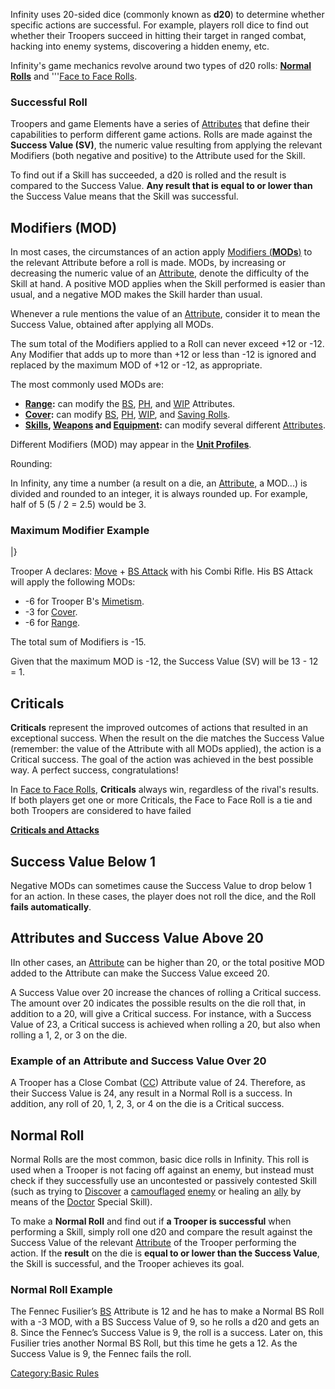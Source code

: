 {{n5-section-basic-rules}}


Infinity uses 20-sided dice (commonly known as '''d20''') to determine whether specific actions are successful. For example, players roll dice to find out whether their Troopers succeed in hitting their target in ranged combat, hacking into enemy systems, discovering a hidden enemy, etc.

Infinity's game mechanics revolve around two types of d20 rolls: '''[[#Normal Rolls | Normal Rolls]]''' and '''[[Face to Face Rolls]].

=== Successful Roll ===
Troopers and game Elements have a series of [[Attributes]] that define their capabilities to perform different game actions. Rolls are made against the '''Success Value (SV)''', the numeric value resulting from applying the relevant Modifiers (both negative and positive) to the Attribute used for the Skill.

To find out if a Skill has succeeded, a d20 is rolled and the result is compared to the Success Value. '''Any result that is equal to or lower than''' the Success Value means that the Skill was successful.

== Modifiers (MOD) ==
In most cases, the circumstances of an action apply [[Modifiers Explained | Modifiers ('''MODs''')]] to the relevant Attribute before a roll is made. MODs, by increasing or decreasing the numeric value of an [[Attribute]], denote the difficulty of the Skill at hand. A positive MOD applies when the Skill performed is easier than usual, and a negative MOD makes the Skill harder than usual.

{{important-start}}
Whenever a rule mentions the value of an [[Attribute]], consider it to mean the Success Value, obtained after applying all MODs.{{important-end}}

{{greybox-start | Maximum Modifier}}
The sum total of the Modifiers applied to a Roll can never exceed +12 or -12. Any Modifier that adds up to more than +12 or less than -12 is ignored and replaced by the maximum MOD of +12 or -12, as appropriate.
{{greybox-end}}


The most commonly used MODs are:
* '''[[Range]]:''' can modify the [[BS]], [[PH]], and [[WIP]] Attributes.
* '''[[Cover]]:''' can modify [[BS]], [[PH]], [[WIP]], and [[Saving Rolls]]. 
* '''[[Skills]], [[Weapons]] and [[Equipment]]:''' can modify several different [[Attributes]].


Different Modifiers (MOD) may appear in the '''[[Unit Profiles]]'''. 

{{modifiers-explained}}


{{remember-start}}
Rounding:

In Infinity, any time a number (a result on a die, an [[Attribute]], a MOD...) is divided and rounded to an integer, it is always rounded up. For example, half of 5 (5 / 2 = 2.5) would be 3.
{{remember-end}}


=== Maximum Modifier Example ===
{{greybox-start | Maximum Modifier Example}}
{{image | name=n5/n5-eng-maximum-modifier.jpg | style=fullborder }}

{{n5_weapon_single}}
{{n5_weaponrow|Combi Rifle|+3|+3|-3|-3|-6|-6|--|7|3|N|ARM|1|[[Suppressive Fire Trait | Suppressive Fire]]}}
|}

Trooper A declares: [[Move]] + [[BS Attack]] with his Combi Rifle. His BS Attack will apply the following MODs: 
* -6 for Trooper B's [[Mimetism]].
* -3 for [[Cover]]. 
* -6 for [[Range]]. 

The total sum of Modifiers is -15.

Given that the maximum MOD is -12, the Success Value (SV) will be 13 - 12 = 1.
{{greybox-end}}


== Criticals ==
'''Criticals''' represent the improved outcomes of actions that resulted in an exceptional success. When the result on the die matches the Success Value (remember: the value of the Attribute with all MODs applied), the action is a Critical success. The goal of the action was achieved in the best possible way. A perfect success, congratulations!

In [[Face to Face Rolls]], '''Criticals''' always win, regardless of the rival's results. If both players get one or more Criticals, the Face to Face Roll is a tie and both Troopers are considered to have failed


{{see-also-start}}
'''[[Combat_Module_Intro#Criticals|Criticals and Attacks]]'''
{{see-also-end}}


== Success Value Below 1 ==
Negative MODs can sometimes cause the Success Value to drop below 1 for an action. In these cases, the player does not roll the dice, and the Roll '''fails automatically'''.


== Attributes and Success Value Above 20 ==
IIn other cases, an [[Attribute]] can be higher than 20, or the total positive MOD added to the Attribute can make the Success Value exceed 20. 

A Success Value over 20 increase the chances of rolling a Critical success. The amount over 20 indicates the possible results on the die roll that, in addition to a 20, will give a Critical success. For instance, with a Success Value of 23, a Critical success is achieved when rolling a 20, but also when rolling a 1, 2, or 3 on the die.


=== Example of an Attribute and Success Value Over 20 ===
{{greybox-start | Example of an Attribute and Success Value Over 20}}
A Trooper has a Close Combat ([[CC]]) Attribute value of 24. Therefore, as their Success Value is 24, any result in a Normal Roll is a success. In addition, any roll of 20, 1, 2, 3, or 4 on the die is a Critical success.
{{greybox-end}}


== Normal Roll ==
Normal Rolls are the most common, basic dice rolls in Infinity. This roll is used when a Trooper is not facing off against an enemy, but instead must check if they successfully use an uncontested or passively contested Skill (such as trying to [[Discover]] a [[camouflaged]] [[enemy]] or healing an [[allied | ally]] by means of the [[Doctor]] Special Skill).

To make a '''Normal Roll''' and find out if '''a Trooper is successful''' when performing a Skill, simply roll one d20 and compare the result against the Success Value of the relevant [[Attribute]] of the Trooper performing the action. If the '''result''' on the die is '''equal to or lower than the Success Value''', the Skill is successful, and the Trooper achieves its goal.


=== Normal Roll Example ===
{{greybox-start | Normal Roll Example}}
The Fennec Fusilier’s [[BS]] Attribute is 12 and he has to make a Normal BS Roll with a -3 MOD, with a BS Success Value of 9, so he rolls a d20 and gets an 8. Since the Fennec’s Success Value is 9, the roll is a success. Later on, this Fusilier tries another Normal BS Roll, but this time he gets a 12. As the Success Value is 9, the Fennec fails the roll.
{{greybox-end}}



{{n5-section-basic-rules}}




[[Category:Basic Rules]]